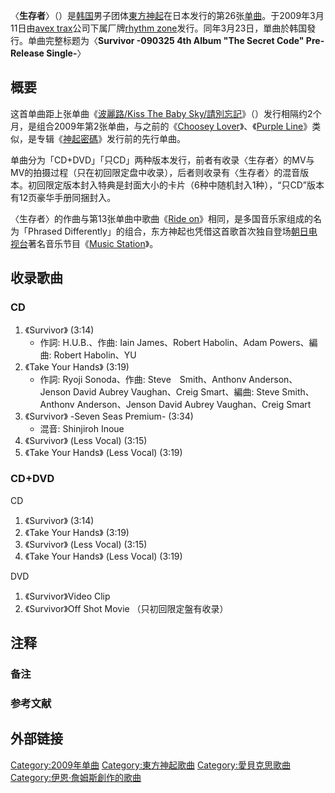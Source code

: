 {{noteTA
|G1=Music
}}
{{Infobox song
| name       = 生存者
| original_name = {{lang|en|"Survivor"}}
| cover      = 
| type       = single
| A-side     = 生存者
| B-side     = Take Your Hands<br />Survivor-Seven Seas Premium-
| artist     = [[東方神起|東方神起]]
| album      = [[神起密碼|神起密碼]]
| released   = {{Start date|2009|3|11}}
| recorded   = 
| studio     = 
| genre      = {{hlist|[[R&B|R&B]]|[[J-POP|J-POP]]}}
| length     = {{unbulleted list|{{duration|m=4|s=04}}（專輯與單曲版）|{{duration|m=3|s=32}}（7英寸混音版）|{{duration|m=3|s=55}}（影片版）}}
| label      = [[rhythm_zone|rhythm zone]]
| writer     = * H.u.b
* {{le|伊恩·詹姆斯|Iain James}}
* Robert Habolin
* Adam Powers
| producer   = Robert Habolin
| certification = * 黄金<small>（[[日本唱片協会|日本唱片協会]]）</small>{{refTag|name=RIAJCD|1={{cite web|url=http://www.riaj.or.jp/data/others/gold/200903.html|script-title=ja:ゴールドディスク認定作品一覧 2009年3月|publisher=[[RIAJ|RIAJ]]|language=ja|date=2009-04-10|accessdate=2014-02-11|archive-date=2009-05-05|archive-url=https://web.archive.org/web/20090505201529/http://www.riaj.or.jp/data/others/gold/200903.html|dead-url=no}}}}
| chart_position = * 单曲周榜第3名<small>（[[Oricon公信榜|Oricon]]）</small>
* 2009年3月单曲月榜第9名<small>（Oricon）</small>
* 2009年上半年单曲年榜第35名<small>（Oricon）</small>
* 2009年单曲年榜第65名<small>（Oricon）</small>
| prev_title = [[波麗路/Kiss_The_Baby_Sky/請別忘記|波麗路/Kiss The Baby Sky/請別忘記]]
| prev_year  = 2009
| next_title = [[Share_The_World/We_Are!|Share The World/We Are!]]
| next_year  = 2009
| misc       = 
}}
〈'''生存者'''〉（{{lang-en|"Survivor"}}）是[[韩国|韩国]]男子团体[[東方神起|東方神起]]在日本发行的第26张[[单曲|单曲]]{{refTag|name=oricon|1={{cite news|script-title=ja:東方神起が『Ｍステ』に初の単独出演|language=ja|newspaper=ORICON|date=2009-03-06|url=http://www.oricon.co.jp/news/63842/|accessdate=2014-02-11|archive-date=2015-09-24|archive-url=https://web.archive.org/web/20150924160108/http://www.oricon.co.jp/news/63842/|dead-url=no}}}}。于2009年3月11日由[[avex_trax|avex trax]]公司下属厂牌[[rhythm_zone|rhythm zone]]发行。同年3月23日，單曲於韩国發行。单曲完整标题为〈'''Survivor -090325 4th Album "The Secret Code" Pre-Release Single-'''〉

== 概要 ==
这首单曲距上张单曲《[[波麗路/Kiss_The_Baby_Sky/請別忘記|波麗路/Kiss The Baby Sky/請別忘記]]》（{{lang|ja|Bolero/Kiss The Baby Sky/忘れないで}}）发行相隔约2个月，是组合2009年第2张单曲，与之前的《[[Choosey_Lover|Choosey Lover]]》、《[[Purple_Line|Purple Line]]》类似，是专辑《[[神起密碼|神起密碼]]》发行前的先行单曲{{refTag|name=natalie090216|1={{cite web |url=http://natalie.mu/music/news/13453 |script-title=ja:東方神起、ヒットシングル満載の4thアルバム詳細決定 |publisher=[[Natalie_(网站)|Natalie]] |language=ja |date=2009-02-16 |accessdate=2014-02-10 |archive-date=2020-03-22 |archive-url=https://web.archive.org/web/20200322092756/https://natalie.mu/music/news/13453 |dead-url=no }}}}。

单曲分为「CD+DVD」「只CD」两种版本发行，前者有收录〈生存者〉的MV与MV的拍摄过程（只在初回限定盘中收录），后者则收录有〈生存者〉的混音版本。初回限定版本封入特典是封面大小的卡片（6种中随机封入1种），“只CD”版本有12页豪华手册同捆封入。

〈生存者〉的作曲与第13张单曲中歌曲《[[SHINE/Ride_on|Ride on]]》相同，是多国音乐家组成的名为「Phrased Differently」的组合，东方神起也凭借这首歌首次独自登场[[朝日电视台|朝日电视台]]著名音乐节目《[[Music_Station|Music Station]]》{{refTag|name=oricon}}{{noteTag|1=组合曾在2007年因与[[幸田来未|幸田来未]]合作发行单曲《[[LAST_ANGEL_feat.东方神起|LAST ANGEL feat.东方神起]]》而得以登场这一节目}}。

== 收录歌曲 ==
=== CD ===
#《Survivor》 (3:14)
#*作詞: H.U.B.、作曲: Iain James、Robert Habolin、Adam Powers、編曲: Robert Habolin、YU
#《Take Your Hands》 (3:19)
#*作詞: Ryoji Sonoda、作曲: Steve　Smith、Anthonv Anderson、Jenson David Aubrey Vaughan、Creig Smart、編曲: Steve Smith、Anthonv Anderson、Jenson David Aubrey Vaughan、Creig Smart
#《Survivor》 -Seven Seas Premium- (3:34) 
#*混音: Shinjiroh Inoue
#《Survivor》 (Less Vocal) (3:15) 
#《Take Your Hands》 (Less Vocal) (3:19)

=== CD+DVD ===
;CD
#《Survivor》 (3:14)
#《Take Your Hands》 (3:19)
#《Survivor》 (Less Vocal) (3:15)
#《Take Your Hands》 (Less Vocal) (3:19)
;DVD
#《Survivor》Video Clip
#《Survivor》Off Shot Movie （只初回限定盤有收录）

== 注释 ==
=== 备注 ===
{{ReflistH}}
{{NoteFoot}}
{{ReflistF}}

=== 参考文献 ===
{{ReflistH}}
{{RefFoot}}
{{ReflistF}}

== 外部链接 ==

{{東方神起}}
{{DEFAULTSORT:Survivor}}

[[Category:2009年单曲|Category:2009年单曲]]
[[Category:東方神起歌曲|Category:東方神起歌曲]]
[[Category:愛貝克思歌曲|Category:愛貝克思歌曲]]
[[Category:伊恩·詹姆斯創作的歌曲|Category:伊恩·詹姆斯創作的歌曲]]